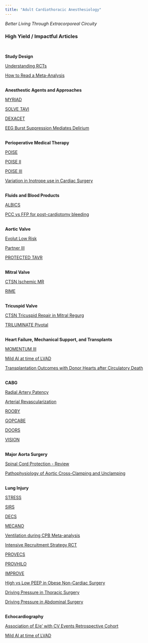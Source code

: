 ```yaml
---
title: "Adult Cardiothoracic Anesthesiology" 
---
```


_Better Living Through Extracorporeal Circuity_

### High Yield / Impactful Articles

<br>

<b>Study Design</b>

[Understanding RCTs](https://adc.bmj.com/content/90/8/840)

[How to Read a Meta-Analysis](https://www.bmj.com/content/315/7109/672)

<br>
<b>Anesthestic Agents and Approaches</b>

[MYRIAD](https://www.nejm.org/doi/full/10.1056/NEJMoa1816476)

[SOLVE TAVI](https://www.ahajournals.org/doi/full/10.1161/CIRCULATIONAHA.120.046451)

[DEXACET](https://jamanetwork.com/journals/jama/fullarticle/2725234)

[EEG Burst Suppression Mediates Delirium](https://www.ncbi.nlm.nih.gov/pmc/articles/PMC7365754/?report=reader)

<br>
<b>Perioperative Medical Therapy</b>

[POISE](https://www.thelancet.com/journals/lancet/article/PIIS0140-6736(08)60601-7/fulltext)

[POISE II](https://www.nejm.org/doi/full/10.1056/nejmoa1401105)

[POISE III](https://www.nejm.org/doi/full/10.1056/NEJMoa2201171)

[Variation in Inotrope use in Cardiac Surgery](https://pubs.asahq.org/anesthesiology/article/139/2/122/138077/Patient-Clinician-and-Institution-level-Variation)

<br>
<b>Fluids and Blood Products</b>

[ALBICS](https://jamanetwork.com/journals/jama/fullarticle/2794363)

[PCC vs FFP for post-cardiotomy bleeding](https://jamanetwork.com/journals/jamasurgery/article-abstract/2793560)

<br>
<b>Aortic Valve</b>

[Evolut Low Risk](https://www.nejm.org/doi/full/10.1056/nejmoa1816885)

[Partner III](https://www.nejm.org/doi/full/10.1056/nejmoa1814052)

[PROTECTED TAVR](https://www.nejm.org/doi/full/10.1056/NEJMoa2204961)

<br>
<b>Mitral Valve</b>

[CTSN Ischemic MR](https://www.nejm.org/doi/full/10.1056/nejmoa1312808)

[RIME](https://www.ahajournals.org/doi/10.1161/CIRCULATIONAHA.112.143818)

<br>
<b>Tricuspid Valve</b>

[CTSN Tricuspid Repair in Mitral Regurg](https://www.nejm.org/doi/full/10.1056/NEJMoa2115961)

[TRILUMINATE Pivotal](https://www.nejm.org/doi/full/10.1056/NEJMoa2300525)

<br>
<b>Heart Failure, Mechanical Support, and Transplants</b>

[MOMENTUM III](https://jamanetwork.com/journals/jama/fullarticle/2796306)

[Mild AI at time of LVAD](https://www.jtcvs.org/article/S0022-5223(20)31062-X/fulltext)

[Transplantation Outcomes with Donor Hearts after Circulatory Death](https://www.nejm.org/doi/full/10.1056/NEJMoa2212438)

<br>
<b>CABG</b>

[Radial Artery Patency](https://www.nejm.org/doi/full/10.1056/nejmoa040982)

[Arterial Revascularization](https://www.nejm.org/doi/full/10.1056/NEJMoa1808783)

[ROOBY](https://www.nejm.org/doi/full/10.1056/nejmoa1614341)

[GOPCABE](https://www.ahajournals.org/doi/full/10.1161/CIRCULATIONAHA.118.035857)

[DOORS](https://www.sciencedirect.com/science/article/pii/S0022522314001846?via%3Dihub)

[VISION](https://www.nejm.org/doi/full/10.1056/NEJMoa2000803)

<br>
<b>Major Aorta Surgery</b>

[Spinal Cord Protection - Review](https://www.sciencedirect.com/science/article/pii/S1053077021005309?via%3Dihub)

[Pathophysiology of Aortic Cross-Clamping and Unclamping](https://pubs.asahq.org/anesthesiology/article/82/4/1026/34974/The-Pathophysiology-of-Aortic-Cross-clamping-and)

<br>
<b>Lung Injury</b>

[STRESS](ttps://www.nejm.org/doi/10.1056/NEJMoa2212667)

[SIRS](https://www.sciencedirect.com/science/article/pii/S0140673615002731?via%3Dihub)

[DECS](https://jamanetwork.com/journals/jama/fullarticle/1389612)

[MECANO](https://www.sciencedirect.com/science/article/pii/S0012369220351527?via%3Dihub)

[Ventilation during CPB Meta-analysis](https://journals.lww.com/md-journal/FullText/2017/03240/Ventilation_during_cardiopulmonary_bypass_for.63.aspx)

[Intensive Recruitment Strategy RCT](https://jamanetwork.com/journals/jama/fullarticle/2612913)

[PROVECS](https://link.springer.com/article/10.1007/s00134-019-05741-8)

[PROVHILO](https://www.sciencedirect.com/science/article/pii/S0140673614604165?via%3Dihub)

[IMPROVE](https://www.nejm.org/doi/full/10.1056/NEJMoa1301082)

[High vs Low PEEP in Obese Non-Cardiac Surgery](https://jamanetwork.com/journals/jama/fullarticle/2735541)

[Driving Pressure in Thoracic Surgery](https://pubs.asahq.org/anesthesiology/article/130/3/385/19222/Driving-Pressure-during-Thoracic-Surgery)

[Driving Pressure in Abdominal Surgery](https://journals.lww.com/anesthesia-analgesia/Fulltext/2021/11000/Driving_Pressure_Guided_Individualized_Positive.18.aspx)

<br>
<b>Echocardiography</b>

[Association of E/e' with CV Events Retrospective Cohort](https://pubmed.ncbi.nlm.nih.gov/36332804/)

[Mild AI at time of LVAD](https://www.jtcvs.org/article/S0022-5223(20)31062-X/fulltext)
